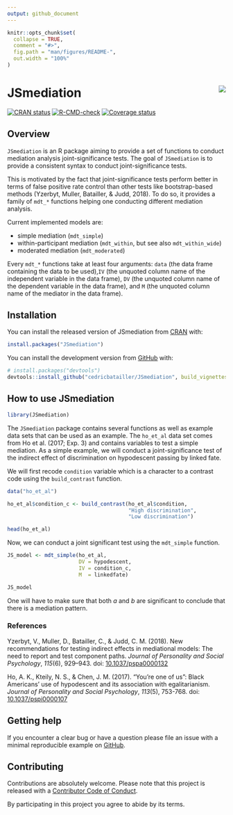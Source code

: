 ```yaml
---
output: github_document
---
```


<!-- README.md is generated from README.Rmd. Please edit that file -->

```r
knitr::opts_chunk$set(
  collapse = TRUE,
  comment = "#>",
  fig.path = "man/figures/README-",
  out.width = "100%"
)
```

# JSmediation <img src="man/figures/logo.png" align="right"/>

[![CRAN
status](https://www.r-pkg.org/badges/version/JSmediation)](https://cran.r-project.org/package=JSmediation)
[![R-CMD-check](https://github.com/cedricbatailler/JSmediation/workflows/R-CMD-check/badge.svg)](https://github.com/cedricbatailler/JSmediation/actions/workflows/R-CMD-check.yaml)
[![Coverage
status](https://codecov.io/gh/cedricbatailler/JSmediation/branch/master/graph/badge.svg)](https://codecov.io/github/cedricbatailler/JSmediation?branch=master)

## Overview

`JSmediation` is an R package aiming to provide a set of functions to conduct 
mediation analysis joint-significance tests. The goal of `JSmediation` is to
provide a consistent syntax to conduct joint-significance tests.

This is motivated by the fact that joint-significance tests perform
better in terms of false positive rate control than other tests like
bootstrap-based methods (Yzerbyt, Muller, Batailler, & Judd, 2018). To
do so, it provides a family of `mdt_*` functions helping one conducting
different mediation analysis.

Current implemented models are:

-   simple mediation (`mdt_simple`)
-   within-participant mediation (`mdt_within`, but see also
    `mdt_within_wide`)
-   moderated mediation (`mdt_moderated`)

Every `mdt_*` functions take at least four arguments: `data` (the data
frame containing the data to be used),`IV` (the unquoted column name of
the independent variable in the data frame), `DV` (the unquoted column
name of the dependent variable in the data frame), and `M` (the unquoted
column name of the mediator in the data frame).

## Installation

You can install the released version of JSmediation from
[CRAN](https://CRAN.R-project.org) with:

``` r
install.packages("JSmediation")
```

You can install the development version from
[GitHub](https://github.com/) with:

``` r
# install.packages("devtools")
devtools::install_github("cedricbatailler/JSmediation", build_vignettes = TRUE)
```

## How to use JSmediation

```r
library(JSmediation)
```

The `JSmediation` package contains several functions as well as example
data sets that can be used as an example. The `ho_et_al` data set comes
from Ho et al. (2017; Exp. 3) and contains variables to test a simple
mediation. As a simple example, we will conduct a joint-significance
test of the indirect effect of discrimination on hypodescent passing by
linked fate.

We will first recode `condition` variable which is a character to a
contrast code using the `build_contrast` function.

```r
data("ho_et_al")

ho_et_al$condition_c <- build_contrast(ho_et_al$condition, 
                                       "High discrimination",
                                       "Low discrimination")

head(ho_et_al)
```

Now, we can conduct a joint significant test using the `mdt_simple`
function.

```r
JS_model <- mdt_simple(ho_et_al, 
                       DV = hypodescent, 
                       IV = condition_c, 
                       M  = linkedfate)

JS_model
```

One will have to make sure that both *a* and *b* are significant to
conclude that there is a mediation pattern.

### References

Yzerbyt, V., Muller, D., Batailler, C., & Judd, C. M. (2018). New
recommendations for testing indirect effects in mediational models: The
need to report and test component paths. *Journal of Personality and
Social Psychology*, *115*(6), 929–943. doi:
[10.1037/pspa0000132](https://dx.doi.org/10.1037/pspa0000132)

Ho, A. K., Kteily, N. S., & Chen, J. M. (2017). "You're one of us":
Black Americans' use of hypodescent and its association with
egalitarianism. *Journal of Personality and Social Psychology*,
*113*(5), 753-768. doi:
[10.1037/pspi0000107](https://dx.doi.org/10.1037/pspi0000107)

## Getting help

If you encounter a clear bug or have a question please file an issue
with a minimal reproducible example on
[GitHub](https://github.com/cedricbatailler/JSmediation/issues).

## Contributing

Contributions are absolutely welcome. Please note that this project is
released with a [Contributor Code of
Conduct](https://github.com/cedricbatailler/JSmediation/blob/master/CODE_OF_CONDUCT.md).

By participating in this project you agree to abide by its terms.

